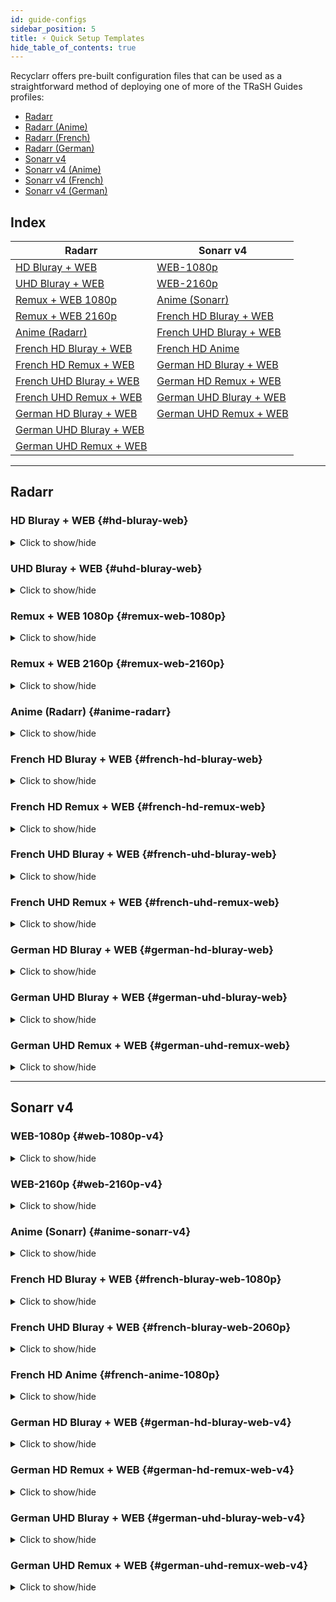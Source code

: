 ```yaml
---
id: guide-configs
sidebar_position: 5
title: ⚡ Quick Setup Templates
hide_table_of_contents: true
---
```



Recyclarr offers pre-built configuration files that can be used as a straightforward method of
deploying one of more of the TRaSH Guides profiles:

- [Radarr][radarr-profiles-trash]
- [Radarr (Anime)][radarr-anime-profiles-trash]
- [Radarr (French)][radarr-french-profiles-trash]
- [Radarr (German)][radarr-german-profiles-trash]
- [Sonarr v4][sonarr-v4-profiles-trash]
- [Sonarr v4 (Anime)][sonarr-v4-anime-profiles-trash]
- [Sonarr v4 (French)][sonarr-v4-french-profiles-trash]
- [Sonarr v4 (German)][sonarr-v4-german-profiles-trash]

[radarr-profiles-trash]: https://trash-guides.info/Radarr/radarr-setup-quality-profiles/
[radarr-anime-profiles-trash]: https://trash-guides.info/Radarr/radarr-setup-quality-profiles-anime/
[radarr-french-profiles-trash]: https://trash-guides.info/Radarr/radarr-setup-quality-profiles-french-en/
[radarr-german-profiles-trash]: https://trash-guides.info/Radarr/radarr-setup-quality-profiles-german-en/
[sonarr-v4-profiles-trash]: https://trash-guides.info/Sonarr/sonarr-setup-quality-profiles/
[sonarr-v4-anime-profiles-trash]: https://trash-guides.info/Sonarr/sonarr-setup-quality-profiles-anime/
[sonarr-v4-french-profiles-trash]: https://trash-guides.info/Sonarr/sonarr-setup-quality-profiles-french-en/
[sonarr-v4-german-profiles-trash]: https://trash-guides.info/Sonarr/sonarr-setup-quality-profiles-german-en/

<Session />

## Index

| Radarr                                            | Sonarr v4                                            |
| ------------------------------------------------- | ---------------------------------------------------- |
| [HD Bluray + WEB](#hd-bluray-web)                 | [WEB-1080p](#web-1080p-v4)                           |
| [UHD Bluray + WEB](#uhd-bluray-web)               | [WEB-2160p](#web-2160p-v4)                           |
| [Remux + WEB 1080p](#remux-web-1080p)             | [Anime (Sonarr)](#anime-sonarr-v4)                   |
| [Remux + WEB 2160p](#remux-web-2160p)             | [French HD Bluray + WEB](#french-bluray-web-1080p)   |
| [Anime (Radarr)](#anime-radarr)                   | [French UHD Bluray + WEB](#french-bluray-web-2060p)  |
| [French HD Bluray + WEB](#french-hd-bluray-web)   | [French HD Anime](#french-anime-1080p)               |
| [French HD Remux + WEB](#french-hd-remux-web)     | [German HD Bluray + WEB](#german-hd-bluray-web-v4)   |
| [French UHD Bluray + WEB](#french-uhd-bluray-web) | [German HD Remux + WEB](#german-hd-remux-web-v4)     |
| [French UHD Remux + WEB](#french-uhd-bluray-web)  | [German UHD Bluray + WEB](#german-uhd-bluray-web-v4) |
| [German HD Bluray + WEB](#german-hd-bluray-web)   | [German UHD Remux + WEB](#german-uhd-remux-web-v4)   |
| [German UHD Bluray + WEB](#german-uhd-bluray-web) |                                                      |
| [German UHD Remux + WEB](#german-uhd-remux-web)   |                                                      |

---

## Radarr

### HD Bluray + WEB {#hd-bluray-web}

<details>
<summary>Click to show/hide</summary>

```yml reference title="Copy this configuration into your own configuration file:"
https://github.com/recyclarr/config-templates/blob/master/radarr/templates/hd-bluray-web.yml
```

</details>

### UHD Bluray + WEB {#uhd-bluray-web}

<details>
<summary>Click to show/hide</summary>

```yml reference title="Copy this configuration into your own configuration file:"
https://github.com/recyclarr/config-templates/blob/master/radarr/templates/uhd-bluray-web.yml
```

</details>

### Remux + WEB 1080p {#remux-web-1080p}

<details>
<summary>Click to show/hide</summary>

```yml reference title="Copy this configuration into your own configuration file:"
https://github.com/recyclarr/config-templates/blob/master/radarr/templates/remux-web-1080p.yml
```

</details>

### Remux + WEB 2160p {#remux-web-2160p}

<details>
<summary>Click to show/hide</summary>

```yml reference title="Copy this configuration into your own configuration file:"
https://github.com/recyclarr/config-templates/blob/master/radarr/templates/remux-web-2160p.yml
```

</details>

### Anime (Radarr) {#anime-radarr}

<details>
<summary>Click to show/hide</summary>

```yml reference title="Copy this configuration into your own configuration file:"
https://github.com/recyclarr/config-templates/blob/master/radarr/templates/anime-radarr.yml
```

</details>

### French HD Bluray + WEB {#french-hd-bluray-web}

<details>
<summary>Click to show/hide</summary>

```yml reference title="Copy this configuration into your own configuration file:"
https://github.com/recyclarr/config-templates/blob/master/radarr/templates/french-hd-bluray-web.yml
```

</details>

### French HD Remux + WEB {#french-hd-remux-web}

<details>
<summary>Click to show/hide</summary>

```yml reference title="Copy this configuration into your own configuration file:"
https://github.com/recyclarr/config-templates/blob/master/radarr/templates/french-hd-remux-web.yml
```

</details>

### French UHD Bluray + WEB {#french-uhd-bluray-web}

<details>
<summary>Click to show/hide</summary>

```yml reference title="Copy this configuration into your own configuration file:"
https://github.com/recyclarr/config-templates/blob/master/radarr/templates/french-uhd-bluray-web.yml
```

</details>

### French UHD Remux + WEB {#french-uhd-remux-web}

<details>
<summary>Click to show/hide</summary>

```yml reference title="Copy this configuration into your own configuration file:"
https://github.com/recyclarr/config-templates/blob/master/radarr/templates/french-uhd-remux-web.yml
```

</details>

### German HD Bluray + WEB {#german-hd-bluray-web}

<details>
<summary>Click to show/hide</summary>

```yml reference title="Copy this configuration into your own configuration file:"
https://github.com/recyclarr/config-templates/blob/master/radarr/templates/german-hd-bluray-web.yml
```

</details>

### German UHD Bluray + WEB {#german-uhd-bluray-web}

<details>
<summary>Click to show/hide</summary>

```yml reference title="Copy this configuration into your own configuration file:"
https://github.com/recyclarr/config-templates/blob/master/radarr/templates/german-uhd-bluray-web.yml
```

</details>

### German UHD Remux + WEB {#german-uhd-remux-web}

<details>
<summary>Click to show/hide</summary>

```yml reference title="Copy this configuration into your own configuration file:"
https://github.com/recyclarr/config-templates/blob/master/radarr/templates/german-uhd-remux-web.yml
```

</details>

---

## Sonarr v4

### WEB-1080p {#web-1080p-v4}

<details>
<summary>Click to show/hide</summary>

```yml reference title="Copy this configuration into your own configuration file:"
https://github.com/recyclarr/config-templates/blob/master/sonarr/templates/web-1080p-v4.yml
```

</details>

### WEB-2160p {#web-2160p-v4}

<details>
<summary>Click to show/hide</summary>

```yml reference title="Copy this configuration into your own configuration file:"
https://github.com/recyclarr/config-templates/blob/master/sonarr/templates/web-2160p-v4.yml
```

</details>

### Anime (Sonarr) {#anime-sonarr-v4}

<details>
<summary>Click to show/hide</summary>

```yml reference title="Copy this configuration into your own configuration file:"
https://github.com/recyclarr/config-templates/blob/master/sonarr/templates/anime-sonarr-v4.yml
```

</details>

### French HD Bluray + WEB {#french-bluray-web-1080p}

<details>
<summary>Click to show/hide</summary>

```yml reference title="Copy this configuration into your own configuration file:"
https://github.com/recyclarr/config-templates/blob/master/sonarr/templates/french-bluray-web-1080p-v4.yml
```

</details>

### French UHD Bluray + WEB {#french-bluray-web-2060p}

<details>
<summary>Click to show/hide</summary>

```yml reference title="Copy this configuration into your own configuration file:"
https://github.com/recyclarr/config-templates/blob/master/sonarr/templates/french-bluray-web-2160p-v4.yml
```

</details>

### French HD Anime {#french-anime-1080p}

<details>
<summary>Click to show/hide</summary>

```yml reference title="Copy this configuration into your own configuration file:"
https://github.com/recyclarr/config-templates/blob/master/sonarr/templates/french-anime-1080p-v4.yml
```

</details>

### German HD Bluray + WEB {#german-hd-bluray-web-v4}

<details>
<summary>Click to show/hide</summary>

```yml reference title="Copy this configuration into your own configuration file:"
https://github.com/recyclarr/config-templates/blob/master/sonarr/templates/german-hd-bluray-web-v4.yml
```

</details>

### German HD Remux + WEB {#german-hd-remux-web-v4}

<details>
<summary>Click to show/hide</summary>

```yml reference title="Copy this configuration into your own configuration file:"
https://github.com/recyclarr/config-templates/blob/master/sonarr/templates/german-hd-remux-web-v4.yml
```

</details>

### German UHD Bluray + WEB {#german-uhd-bluray-web-v4}

<details>
<summary>Click to show/hide</summary>

```yml reference title="Copy this configuration into your own configuration file:"
https://github.com/recyclarr/config-templates/blob/master/sonarr/templates/german-uhd-bluray-web-v4.yml
```

</details>

### German UHD Remux + WEB {#german-uhd-remux-web-v4}

<details>
<summary>Click to show/hide</summary>

```yml reference title="Copy this configuration into your own configuration file:"
https://github.com/recyclarr/config-templates/blob/master/sonarr/templates/german-uhd-remux-web-v4.yml
```

</details>
